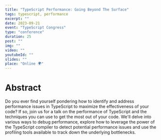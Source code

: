```yaml
---
title: "TypeScript Performance: Going Beyond The Surface"
tags: typescript, performance
excerpt: ""
date: 2023-09-21
event: "TypeScript Congress"
type: "conference"
duration: 25
post: ""
img: ""
video: ""
youtubeId: ""
slides: ""
place: "Online 🌍"
---
```


# Abstract

Do you ever find yourself pondering how to identify and address performance
issues in TypeScript to maximize the effectiveness of your code? If so, join us
for a talk on the performance of TypeScript and the techniques you can use to
get the most out of your code. We'll delve into various ways to debug
performance, explore how to leverage the power of the TypeScript compiler to
detect potential performance issues and use the profiling tools available to
track down the underlying bottlenecks.
